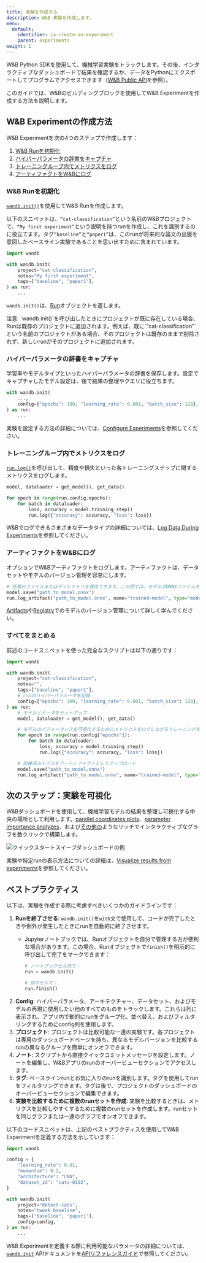 ```yaml
---
title: 実験を作成する
description: W&B 実験を作成します。
menu:
  default:
    identifier: ja-create-an-experiment
    parent: experiments
weight: 1
---
```


W&B Python SDKを使用して、機械学習実験をトラックします。その後、インタラクティブなダッシュボードで結果を確認するか、データをPythonにエクスポートしてプログラムでアクセスできます（[W&B Public API](/ja/ref/python/public-api/)を参照）。

このガイドでは、W&Bのビルディングブロックを使用してW&B Experimentを作成する方法を説明します。

## W&B Experimentの作成方法

W&B Experimentを次の4つのステップで作成します：

1. [W&B Runを初期化](#initialize-a-wb-run)
2. [ハイパーパラメータの辞書をキャプチャ](#capture-a-dictionary-of-hyperparameters)
3. [トレーニングループ内でメトリクスをログ](#log-metrics-inside-your-training-loop)
4. [アーティファクトをW&Bにログ](#log-an-artifact-to-wb)

### W&B Runを初期化
[`wandb.init()`](/ja/ref/python/init)を使用してW&B Runを作成します。

以下のスニペットは、`“cat-classification”`という名前のW&Bプロジェクトで、`“My first experiment”`という説明を持つrunを作成し、これを識別するのに役立てます。タグ`“baseline”`と`“paper1”`は、このrunが将来的な論文の出版を意図したベースライン実験であることを思い出すために含まれています。

```python
import wandb

with wandb.init(
    project="cat-classification",
    notes="My first experiment",
    tags=["baseline", "paper1"],
) as run:
    ...
```

`wandb.init()`は、[Run](/ja/ref/python/run)オブジェクトを返します。

<Note>
注意: `wandb.init()`を呼び出したときにプロジェクトが既に存在している場合、Runは既存のプロジェクトに追加されます。例えば、既に`“cat-classification”`という名前のプロジェクトがある場合、そのプロジェクトは既存のままで削除されず、新しいrunがそのプロジェクトに追加されます。
</Note>

### ハイパーパラメータの辞書をキャプチャ
学習率やモデルタイプといったハイパーパラメータの辞書を保存します。設定でキャプチャしたモデル設定は、後で結果の整理やクエリに役立ちます。

```python
with wandb.init(
    ...,
    config={"epochs": 100, "learning_rate": 0.001, "batch_size": 128},
) as run:
    ...
```

実験を設定する方法の詳細については、[Configure Experiments](/ja/guides/track/config/)を参照してください。

### トレーニングループ内でメトリクスをログ
[`run.log()`](/ja/ref/python/log)を呼び出して、精度や損失といった各トレーニングステップに関するメトリクスをログします。

```python
model, dataloader = get_model(), get_data()

for epoch in range(run.config.epochs):
    for batch in dataloader:
        loss, accuracy = model.training_step()
        run.log({"accuracy": accuracy, "loss": loss})
```

W&Bでログできるさまざまなデータタイプの詳細については、[Log Data During Experiments](/ja/guides/track/log/)を参照してください。

### アーティファクトをW&Bにログ
オプションでW&Bアーティファクトをログします。アーティファクトは、データセットやモデルのバージョン管理を容易にします。
```python
# 任意のファイルまたはディレクトリを保存できます。この例では、モデルがONNXファイルを出力するsave()メソッドを持つと仮定しています。
model.save("path_to_model.onnx")
run.log_artifact("path_to_model.onnx", name="trained-model", type="model")
```
[Artifacts](/ja/guides/artifacts/)や[Registry](/ja/guides/core/registry/)でのモデルのバージョン管理について詳しく学んでください。

### すべてをまとめる
前述のコードスニペットを使った完全なスクリプトは以下の通りです：
```python
import wandb

with wandb.init(
    project="cat-classification",
    notes="",
    tags=["baseline", "paper1"],
    # runのハイパーパラメータを記録
    config={"epochs": 100, "learning_rate": 0.001, "batch_size": 128},
) as run:
    # モデルとデータをセットアップ
    model, dataloader = get_model(), get_data()

    # モデルのパフォーマンスを可視化するためにメトリクスをログしながらトレーニングを実行
    for epoch in range(run.config["epochs"]):
        for batch in dataloader:
            loss, accuracy = model.training_step()
            run.log({"accuracy": accuracy, "loss": loss})

    # 訓練済みモデルをアーティファクトとしてアップロード
    model.save("path_to_model.onnx")
    run.log_artifact("path_to_model.onnx", name="trained-model", type="model")
```

## 次のステップ：実験を可視化
W&Bダッシュボードを使用して、機械学習モデルの結果を整理し可視化する中央の場所として利用します。[parallel coordinates plots](/ja/guides/app/features/panels/parallel-coordinates/)、[parameter importance analyzes](/ja/guides/app/features/panels/parameter-importance/)、および[その他の](/ja/guides/app/features/panels/)ようなリッチでインタラクティブなグラフを数クリックで構築します。

<Frame>
    <img src="/images/sweeps/quickstart_dashboard_example.png" alt="クイックスタートスイープダッシュボードの例"  />
</Frame>

実験や特定runの表示方法についての詳細は、[Visualize results from experiments](/ja/guides/track/workspaces/)を参照してください。

## ベストプラクティス
以下は、実験を作成する際に考慮すべきいくつかのガイドラインです：

1. **Runを終了させる**: `wandb.init()`を`with`文で使用して、コードが完了したときや例外が発生したときにrunを自動的に終了させます。
    * Jupyterノートブックでは、Runオブジェクトを自分で管理する方が便利な場合があります。この場合、Runオブジェクトで`finish()`を明示的に呼び出して完了をマークできます：

        ```python
        # ノートブックセル内で：
        run = wandb.init()

        # 別のセルで：
        run.finish()
        ```
2. **Config**: ハイパーパラメータ、アーキテクチャー、データセット、およびモデルの再現に使用したい他のすべてのものをトラックします。これらは列に表示され、アプリ内で動的にrunをグループ化、並べ替え、およびフィルタリングするためにconfig列を使用します。
3. **プロジェクト**: プロジェクトは比較可能な一連の実験です。各プロジェクトは専用のダッシュボードページを持ち、異なるモデルバージョンを比較するrunの異なるグループを簡単にオンオフできます。
4. **ノート**: スクリプトから直接クイックコミットメッセージを設定します。ノートを編集し、W&Bアプリのrunのオーバービューセクションでアクセスします。
5. **タグ**: ベースラインrunとお気に入りのrunを識別します。タグを使用してrunをフィルタリングできます。タグは後で、プロジェクトのダッシュボードのオーバービューセクションで編集できます。
6. **実験を比較するために複数のrunセットを作成**: 実験を比較するときは、メトリクスを比較しやすくするために複数のrunセットを作成します。runセットを同じグラフまたは一連のグラフでオンオフできます。

以下のコードスニペットは、上記のベストプラクティスを使用してW&B Experimentを定義する方法を示しています：

```python
import wandb

config = {
    "learning_rate": 0.01,
    "momentum": 0.2,
    "architecture": "CNN",
    "dataset_id": "cats-0192",
}

with wandb.init(
    project="detect-cats",
    notes="tweak baseline",
    tags=["baseline", "paper1"],
    config=config,
) as run:
    ...
```

W&B Experimentを定義する際に利用可能なパラメータの詳細については、[`wandb.init`](/ja/ref/python/init) APIドキュメントを[APIリファレンスガイド](/ja/ref/python/)で参照してください。